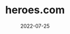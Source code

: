 ---
title: heroes.com
description: Esta es la descripción de heroes
date: "2022-07-25"
# url: https://planetfall.io
published: true
---